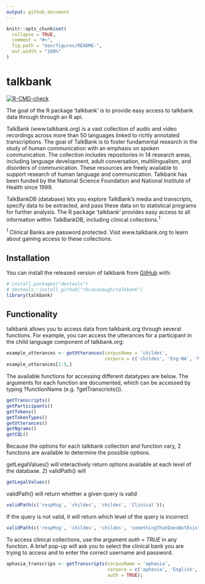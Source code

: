 ```yaml
---
output: github_document
---
```


<!-- README.md is generated from README.Rmd. Please edit that file -->

```r
knitr::opts_chunk$set(
  collapse = TRUE,
  comment = "#>",
  fig.path = "man/figures/README-",
  out.width = "100%"
)
```

# talkbank

<!-- badges: start -->
[![R-CMD-check](https://github.com/rbcavanaugh/talkbank/workflows/R-CMD-check/badge.svg)](https://github.com/rbcavanaugh/talkbank/actions)
<!-- badges: end -->

The goal of the R package 'talkbank' is to provide easy access to talkbank data through through an R api. 

TalkBank (www.talkbank.org) is a vast collection of audio and video recordings across more than 50 languages linked to richly annotated transcriptions. The goal of TalkBank is to foster fundamental research in the study of human communication with an emphasis on spoken communication. The collection includes repositories in 14 research areas, including language development, adult conversation, multilingualism, and disorders of communication.  These resources are freely available to support research of human language and communication. Talkbank has been funded by the National Science Foundation and National Institute of Health since 1999.

TalkBankDB (database) lets you explore TalkBank's media and transcripts, specify data to be extracted, and pass these data on to statistical programs for further analysis. The R package 'talkbank' provides easy access to all information within TalkBankDB, including clinical collections.^1^

^1^ Clinical Banks are password protected. Visit www.talkbank.org to learn about gaining access to these collections. 

## Installation

You can install the released version of talkbank from [GitHub](https://github.com/) with:

```r
# install.packages("devtools")
# devtools::install_github("rbcavanaugh/talkbank")
library(talkbank)
```

## Functionality

talkbank allows you to access data from talkbank.org through several functions. For example, you can access the utterances for a participant in the child language component of talkbank.org:

```r
example_utterances <- getUtterances(corpusName = 'childes',
                                    corpora = c('childes', 'Eng-NA', 'MacWhinney', '010411a'));
example_utterances[1:5,]
```

The available functions for accessing different datatypes are below. The arguments for each function are documented, which can be accessed by typing ?functionName (e.g. ?getTranscriots()). 

```r
getTranscripts()
getParticipants()
getTokens()
getTokenTypes()
getUtterances()
getNgrams()
getCQL()
```

Because the options for each talkbank collection and function vary, 2 functions are available to determine the possible options.

getLegalValues() will interactively return options available at each level of the database. 2) validPath() will 

```r
getLegalValues()
```

validPath() will return whether a given query is valid

``` r
validPath(c('respMsg', 'childes', 'childes', 'Clinical'));
```

If the query is not valid, it will return which level of the query is incorrect

``` r
validPath(c('respMsg', 'childes', 'childes', 'somethingThatDoesNotExist'));
```

To access clinical collections, use the argument *auth = TRUE* in any function. A brief pop-up will ask you to select the clinical bank you are trying to access and to enter the correct username and password. 

```r
aphasia_transcrips <- getTranscripts(corpusName = 'aphasia',
                                     corpora = c('aphasia', 'English', 'Aphasia', 'Adler'),
                                     auth = TRUE);
```


